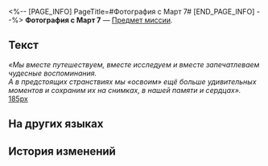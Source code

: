 <%-- [PAGE_INFO]
PageTitle=#Фотография с Март 7#
[END_PAGE_INFO] --%>
{{Предмет Инфобокс
|id          = 149957
|Изображение = Предмет Фотография с Март 7.png
|Тип         = Предмет миссии
|Инвентарь   = Миссии
|Редкость    = 3
|Эффект      = 
|Описание    = Дорогой сердцу снимок, на котором изображены Март 7 и (Первопроходец).
}}
{{Описание|''«Мы вместе путешествуем, вместе исследуем и вместе запечатлеваем чудесные воспоминания. А в предстоящих странствиях мы «освоим» ещё больше удивительных моментов и сохраним их на снимках, в нашей памяти и сердцах».''}}
'''Фотография с Март 7''' — [[Предмет миссии]].

==Текст==
<div align="center">{{Цвет|Ключевой|(Первопроходец) и Март 7}}</div>
''«Мы вместе путешествуем, вместе исследуем и вместе запечатлеваем чудесные воспоминания.<br />А в предстоящих странствиях мы «освоим» ещё больше удивительных моментов и сохраним их на снимках, в нашей памяти и сердцах».''
[[Файл:Предмет Фотография с Март 7.png|185px]]

==На других языках==
{{На других языках
|en   = Photo With March 7th
|zhs  = 与三月七的合照
|zht  = 與三月七的合照
|ja   = 三月なのかとのツーショット
|ko   = Mar. 7th와 함께 찍은 사진
|es   = Foto con Siete de Marzo
|fr   = Photo avec March 7th
|ru   = Фотография с Март 7
|th   = รูปคู่กับ March 7th
|vi   = Ảnh Chụp Cùng March 7th
|de   = Foto mit 7. März
|id   = Foto dengan March 7th
|pt   = Foto com a 7 de Março
}}

==История изменений==
{{История изменений|3.5}}